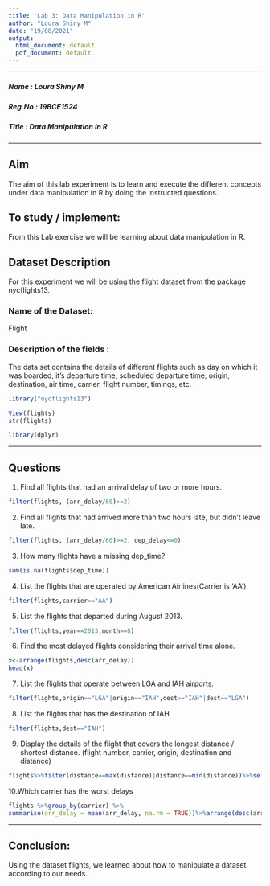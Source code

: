```yaml
---
title: 'Lab 3: Data Manipulation in R'
author: "Loura Shiny M"
date: "19/08/2021"
output:
  html_document: default
  pdf_document: default
---
```


------------------------------------------------------------------------

##### Name   : Loura Shiny M

##### Reg.No : 19BCE1524

##### Title  : Data Manipulation in R

------------------------------------------------------------------------

## Aim

The aim of this lab experiment is to learn and execute the different concepts 
under data manipulation in R by doing the instructed questions.

## To study / implement:

From this Lab exercise we will be learning about data manipulation in R.


## Dataset Description

For this experiment we will be using the flight dataset from the package 
nycflights13.

### Name of the Dataset: 

Flight

### Description of the fields : 

The data set contains the details of different flights such as day on which it 
was boarded, it's departure time, scheduled departure time, origin, destination,
air time, carrier, flight number, timings, etc.


```r
library("nycflights13")
```


```r
View(flights)
str(flights)
```
```r
library(dplyr)
```

------------------------------------------------------------------------

## Questions


1. Find all flights that had an arrival delay of two or more hours.

```r
filter(flights, (arr_delay/60)>=2)
```

2. Find all flights that had arrived more than two hours late, but didn’t leave 
late. 

```r
filter(flights, (arr_delay/60)>=2, dep_delay<=0)
```

3. How many flights have a missing dep_time? 

```r
sum(is.na(flights$dep_time))
```

4. List the flights that are operated by American Airlines(Carrier is ‘AA’).

```r
filter(flights,carrier=="AA")
```

5. List the flights that departed during August 2013.

```r
filter(flights,year==2013,month==8)
```

6. Find the most delayed flights considering their arrival time alone.

```r
x<-arrange(flights,desc(arr_delay))
head(x)
```


7. List the flights that operate between LGA and IAH airports.

```r
filter(flights,origin=="LGA"|origin=="IAH",dest=="IAH"|dest=="LGA")
```

8. List the flights that has the destination of IAH.

```r
filter(flights,dest=="IAH")
```

9. Display the details of the flight that covers the longest distance / shortest 
distance. (flight number, carrier, origin, destination and distance)

```r
flights%>%filter(distance==max(distance)|distance==min(distance))%>%select(flight,carrier,origin,dest,distance)%>%arrange(distance)
```

10.Which carrier has the worst delays

```r
flights %>%group_by(carrier) %>%
summarise(arr_delay = mean(arr_delay, na.rm = TRUE))%>%arrange(desc(arr_delay))
```

* * *
## Conclusion:
Using the dataset flights, we learned about how to manipulate a dataset according to our needs.



